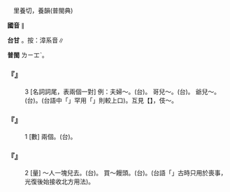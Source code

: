 
=={{ruby|倆|ㄌㄧㄚˇ}}==

　里養切，養韻(普閩典)

'''國音''' {{ruby|(語)|ㄌㄧㄚˇ}}∥

'''台甘''' {{ruby|(文)|ㄌㄧㄤˋ}}。按：漳系音∥

'''普閩''' <rt>ㄌㄧㆲˋ</rt>。

    

==='''『{{ruby|倆|ㄌㄧㄚˇ}}』'''===
:3  [名詞詞尾，表兩個一對] 例：夫婦～。(台){{ruby|兩|ㄋㆭ˫}}{{ruby|個|ㆤˊ}}{{ruby|翁|ㄤ}}{{ruby|仔|ㄚ}}{{ruby|<mark>&#xffa44;</mark>|ㆠㆦˋ}}{{ruby|仔|ㄚ}}。 哥兒～。(台){{ruby|兩|ㄋㆭ˫}}{{ruby|個|ㆤˊ}}{{ruby|兄|ㄏㄧㆩ}}{{ruby|弟|ㄉㄧ˫}}{{ruby|仔|ㄚ}}。 爺兒～。(台){{ruby|阿|ㄚ}}{{ruby|公|ㄍㆲ}}{{ruby|佮|ㄍㄚㆴ}}{{ruby|孫|ㄙㄨㄣ}}{{ruby|仔|ㄚ}}{{ruby|兩|ㄋㆭ˫}}{{ruby|個|ㆤˊ}}。(台語中「{{ruby|公|ㄍㆲ}}{{ruby|孫|ㄙㄨㄣ}}{{ruby|仔|ㄚ}}」罕用「{{ruby|媽|ㄇㄚˋ}}{{ruby|孫|ㄙㄨㄣ}}{{ruby|仔|ㄚ}}」則較上口)。互見【{{ruby|倆|ㄌㄧㄤˇ}}】，伎～。
    

==='''『{{ruby|倆|ㄌㄧㄚˇ}}』'''===
:1  [數] 兩個。(台){{ruby|兩|ㄋㆭ˫}}{{ruby|個|ㆤˊ}}。
    

==='''『{{ruby|倆|ㄌㄧㄚˇ}}』'''===
:2  [量] ～人一塊兒去。(台){{ruby|兩|ㄋㆭ˫}}{{ruby|個|ㆤˊ}}{{ruby|人|ㄌㄤˊ}}{{ruby|做|ㄗㄨㆤ˪/ㄗㄜ˪}}{{ruby|伙|ㄏㆤˋ/ㄏㄨㆤˋ/ㄏㄜˋ}}{{ruby|去|ㄎㄧ˪}}。 買～饅頭。(台){{ruby|買|ㆠㄨㆤˋ/ㆠㆤˋ}}{{ruby|兩|ㄋㆭ˫}}{{ruby|粒|ㄌㄧㄚㆴ ͘}}{{ruby|饅|ㆠㄢˊ}}{{ruby|頭|ㄊㄜˊ}}。(台語「{{ruby|饅|ㆠㄢˊ}}{{ruby|頭|ㄊㄜˊ}}」古時只用於喪事，光復後始接收北方用法)。
    
